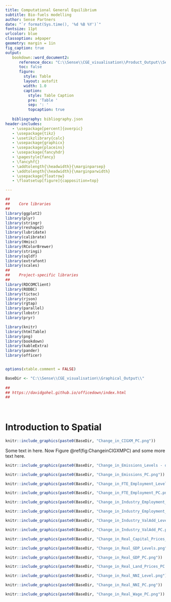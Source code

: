 ```yaml
---
title: Computational General Equilibrium
subtitle: Bio-fuels modelling
author: Sense Partners
date: "`r format(Sys.time(), '%d %B %Y')`"
fontsize: 11pt
urlcolor: blue
classoption: a4paper
geometry: margin = 1in
fig_caption: true
output: 
   bookdown::word_document2:
      reference_docx: "C:\\Sense\\CGE_visualisation\\Product_Output\\Sense_Partners_Template.docx"
      toc: false  
      figure:
        style: Table
        layout: autofit
        width: 1.0
        caption:
          style: Table Caption
          pre: 'Table '
          sep: ': '
          topcaption: true
      
   bibliography: bibliography.json
header-includes:
   - \usepackage[percent]{overpic}   
   - \usepackage{tikz}
   - \usetikzlibrary{calc}
   - \usepackage{graphicx}
   - \usepackage{placeins}
   - \usepackage{fancyhdr}
   - \pagestyle{fancy}
   - \fancyhf{}
   - \addtolength{\headwidth}{\marginparsep}
   - \addtolength{\headwidth}{\marginparwidth}   
   - \usepackage{floatrow}
   - \floatsetup[figure]{capposition=top}

---
```

\newpage


```r

##
##    Core libraries
##
library(ggplot2)
library(plyr)
library(stringr)
library(reshape2)
library(lubridate)
library(calibrate)
library(Hmisc)
library(RColorBrewer)
library(stringi)
library(sqldf)
library(extrafont)
library(scales)
##
##    Project-specific libraries
##
library(RDCOMClient)
library(RODBC)
library(tictoc)
library(rjson) 
library(rgtap)
library(parallel)   
library(lobstr)
library(pryr)

library(knitr)
library(htmlTable)
library(png)
library(bookdown)
library(kableExtra)
library(pander)
library(officer)


options(xtable.comment = FALSE)

BaseDir <- "C:\\Sense\\CGE_visualisation\\Graphical_Output\\"
   
##
## https://davidgohel.github.io/officedown/index.html
##   
   
   
```

   

<!-- 
##
##       This bit below is the commentary written in R Markup
--> 

# Introduction to Spatial

```r

knitr::include_graphics(paste0(BaseDir, "Change_in_CIGXM_PC.png"))

```

\FloatBarrier

Some text in here. Now Figure \@ref(fig:ChangeinCIGXMPC) and some more text here.

\newpage



```r

knitr::include_graphics(paste0(BaseDir, "Change_in_Emissions_Levels - question for John.png"))

```

\FloatBarrier

\newpage

```r

knitr::include_graphics(paste0(BaseDir, "Change_in_Emissions_PC.png"))

```

\FloatBarrier

\newpage

```r

knitr::include_graphics(paste0(BaseDir, "Change_in_FTE_Employment_Levels.png"))

```

\FloatBarrier

\newpage

```r

knitr::include_graphics(paste0(BaseDir, "Change_in_FTE_Employment_PC.png"))

```

\FloatBarrier

```r

knitr::include_graphics(paste0(BaseDir, "Change_in_Industry_Employment_Levels.png"))

```

\FloatBarrier

```r

knitr::include_graphics(paste0(BaseDir, "Change_in_Industry_Employment_PC.png"))

```
\FloatBarrier

```r

knitr::include_graphics(paste0(BaseDir, "Change_in_Industry_ValAdd_Levels.png"))

```

\FloatBarrier

```r

knitr::include_graphics(paste0(BaseDir, "Change_in_Industry_ValAdd_PC.png"))

```

\FloatBarrier

```r

knitr::include_graphics(paste0(BaseDir, "Change_in_Real_Capital_Prices_PC.png"))

```

\FloatBarrier

```r

knitr::include_graphics(paste0(BaseDir, "Change_in_Real_GDP_Levels.png"))

```

\FloatBarrier

```r

knitr::include_graphics(paste0(BaseDir, "Change_in_Real_GDP_PC.png"))

```

\FloatBarrier

```r

knitr::include_graphics(paste0(BaseDir, "Change_in_Real_Land_Prices_PC.png"))

```

\FloatBarrier

```r

knitr::include_graphics(paste0(BaseDir, "Change_in_Real_NNI_Level.png"))

```

\FloatBarrier

```r

knitr::include_graphics(paste0(BaseDir, "Change_in_Real_NNI_PC.png"))

```

\FloatBarrier

```r

knitr::include_graphics(paste0(BaseDir, "Change_in_Real_Wage_PC.png"))

```
\FloatBarrier


\newpage
